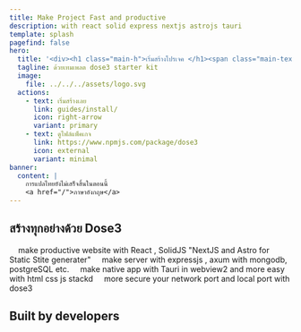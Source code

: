 ```yaml
---
title: Make Project Fast and productive
description: with react solid express nextjs astrojs tauri
template: splash
pagefind: false
hero:
  title: '<div><h1 class="main-h">เริ่มสร้างโปรเจค </h1><span class="main-text">ด้วยความรวดเร็ว</span></div>'
  tagline: ด้วยเทมเพลต dose3 starter kit
  image:
    file: ../../../assets/logo.svg
  actions:
    - text: เริ่มสร้างเลย
      link: guides/install/
      icon: right-arrow
      variant: primary
    - text: ดูไฟล์แพ็คเกจ
      link: https://www.npmjs.com/package/dose3
      icon: external
      variant: minimal
banner:
  content: |
    การแปลไทยยังไม่เสร็จสิ้นในตอนนี้
    <a href="/">ภาษาอังกฤษ</a>
---
```



<div class="hero-bg">
	<div class="bg-logo"></div>
	<div class="bg-grad"></div>
	<div class="bg-grad-red"></div>
</div>

## สร้างทุกอย่างด้วย Dose3 

<CardGrid stagger>
	<Card title="เว็บไซต์" icon="star">
		&nbsp;&nbsp;&nbsp;    make productive website with React , SolidJS "NextJS and Astro for Static Stite generater"
	</Card>
	<Card title="เซิฟเวอร์" icon="rocket">
		&nbsp;&nbsp;&nbsp;    make server with expressjs , axum with mongodb, postgreSQL etc.
	</Card>
	<Card title="แอพลิเคชั่น" icon="laptop">
		&nbsp;&nbsp;&nbsp;    make native app with Tauri in webview2 and more easy with html css js stackd
	</Card>
	<Card title="เน็ตเวิร์ค" icon="open-book">
		&nbsp;&nbsp;&nbsp;    more secure your network port and local port with dose3
	</Card>
</CardGrid>

## Built by developers

<div>
<Dev/>
</div>

